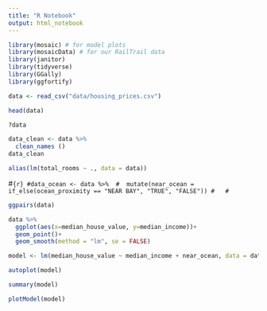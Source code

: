 ```yaml
---
title: "R Notebook"
output: html_notebook
---
```

```r
library(mosaic) # for model plots
library(mosaicData) # for our RailTrail data
library(janitor)
library(tidyverse)
library(GGally)
library(ggfortify)
```

```r
data <- read_csv("data/housing_prices.csv")
```

```r
head(data)
```
```r
?data
```
```r
data_clean <- data %>% 
  clean_names () 
data_clean
```
```r
alias(lm(total_rooms ~ ., data = data))
```

#```{r}
#data_ocean <- data %>% 
#  mutate(near_ocean = if_else(ocean_proximity == "NEAR BAY", "TRUE", "FALSE"))
#  
#```

```r
ggpairs(data)
```
```r
data %>% 
  ggplot(aes(x=median_house_value, y=median_income))+
  geom_point()+
  geom_smooth(method = "lm", se = FALSE)
```
```r
model <- lm(median_house_value ~ median_income + near_ocean, data = data_ocean)

autoplot(model)
```
```r
summary(model)
```
```r
plotModel(model)
```

